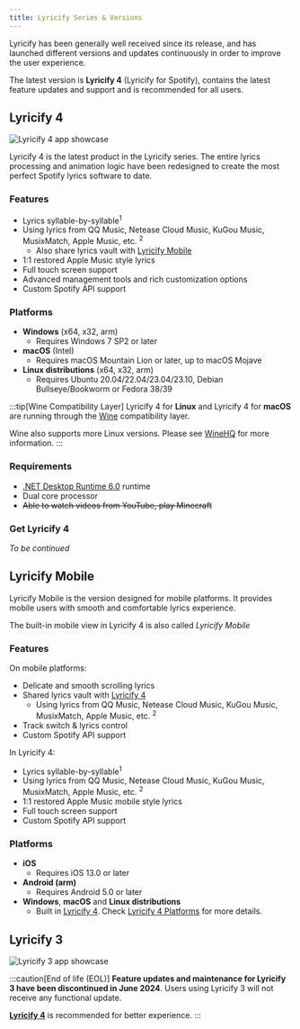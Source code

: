 ```yaml
---
title: Lyricify Series & Versions
---
```


Lyricify has been generally well received since its release, and has launched different versions and
updates continuously in order to improve the user experience.

The latest version is **Lyricify 4** (Lyricify for Spotify), contains the latest feature updates and
support and is recommended for all users.

## Lyricify 4

![Lyricify 4 app showcase](@assets/get-started/versions/lyricify-4-en.png)

Lyricify 4 is the latest product in the Lyricify series. The entire lyrics processing and
animation logic have been redesigned to create the most perfect Spotify lyrics software to date.

### Features

- Lyrics syllable-by-syllable<sup>1</sup>
- Using lyrics from QQ Music, Netease Cloud Music, KuGou Music, MusixMatch, Apple Music, etc. <sup>2</sup>
  - Also share lyrics vault with [Lyricify Mobile](#lyricify-mobile)
- 1:1 restored Apple Music style lyrics
- Full touch screen support
- Advanced management tools and rich customization options
- Custom Spotify API support

### Platforms

- **Windows** (x64, x32, arm)
  - Requires Windows 7 SP2 or later
- **macOS** (Intel)
  - Requires macOS Mountain Lion or later, up to macOS Mojave
- **Linux distributions** (x64, x32, arm)
  - Requires Ubuntu 20.04/22.04/23.04/23.10, Debian Bullseye/Bookworm or Fedora 38/39

:::tip[Wine Compatibility Layer]
Lyricify 4 for **Linux** and Lyricify 4 for **macOS** are running through
the [Wine](https://www.winehq.org/) compatibility layer.

Wine also supports more Linux versions. Please see [WineHQ](https://www.winehq.org/) for more information.
:::

### Requirements

- [.NET Desktop Runtime 6.0](https://dotnet.microsoft.com/zh-cn/download/dotnet/6.0) runtime
- Dual core processor
- ~~Able to watch videos from YouTube, play Minecraft~~

### Get Lyricify 4

_To be continued_

## Lyricify Mobile

Lyricify Mobile is the version designed for mobile platforms. It provides mobile users with
smooth and comfortable lyrics experience.

The built-in mobile view in Lyricify 4 is also called _Lyricify Mobile_

### Features

On mobile platforms:

- Delicate and smooth scrolling lyrics
- Shared lyrics vault with [Lyricify 4](#lyricify-4)
  - Using lyrics from QQ Music, Netease Cloud Music, KuGou Music, MusixMatch, Apple Music, etc. <sup>2</sup>
- Track switch & lyrics control
- Custom Spotify API support

In Lyricify 4:

- Lyrics syllable-by-syllable<sup>1</sup>
- Using lyrics from QQ Music, Netease Cloud Music, KuGou Music, MusixMatch, Apple Music, etc. <sup>2</sup>
- 1:1 restored Apple Music mobile style lyrics
- Full touch screen support
- Custom Spotify API support

### Platforms

- **iOS**
  - Requires iOS 13.0 or later
- **Android (arm)**
  - Requires Android 5.0 or later
- **Windows**, **macOS** and **Linux distributions**
  - Built in [Lyricify 4](#lyricify-4). Check [Lyricify 4 Platforms](#platforms) for more details.

## Lyricify 3

![Lyricify 3 app showcase](@assets/get-started/versions/lyricify-3-en.png)

:::caution[End of life (EOL)]
**Feature updates and maintenance for Lyricify 3 have been discontinued in June 2024**.
Users using Lyricify 3 will not receive any functional update.

[**Lyricify 4**](#lyricify-4) is recommended for better experience.
:::
